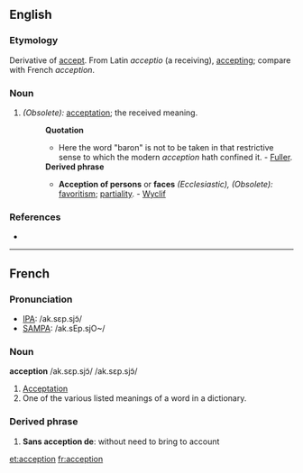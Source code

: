 ==English==

===Etymology===
Derivative of [[accept]].  From Latin ''acceptio'' (a receiving), [[accepting]]; compare with French ''acception''.

===Noun===
{{en-noun-reg}}

# ''(Obsolete):'' [[acceptation]]; the received meaning.
#:'''Quotation'''
#:*Here the word "baron" is not to be taken in that restrictive sense to which the modern ''acception'' hath confined it. - [[Fuller]]. 
#:'''Derived phrase'''
#:*'''Acception of persons''' or '''faces''' ''(Ecclesiastic), (Obsolete):'' [[favoritism]]; [[partiality]]. - [[Wyclif]]

===References===
*{{R:1913}}

----

==French==

===Pronunciation===
*[[w:IPA|IPA]]: /ak.sɛp.sjɔ̃/
*[[w:SAMPA|SAMPA]]: /ak.sEp.sjO~/

===Noun===
'''acception''' /ak.sɛp.sjɔ̃/ /ak.sɛp.sjɔ̃/

# [[Acceptation]]
# One of the various listed meanings of a word in a dictionary.

===Derived phrase===
#'''Sans acception de''':  without need to bring to account

[[et:acception]]
[[fr:acception]]